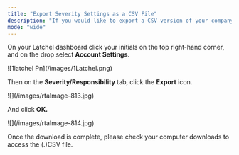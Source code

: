 ```yaml
---
title: "Export Severity Settings as a CSV File"
description: "If you would like to export a CSV version of your company's severity settings, you can do so with the following steps."
mode: "wide"
---
```


On your Latchel dashboard click your initials on the top right-hand corner, and on the drop select **Account Settings**.

<Frame>
  ![1latchel Pn](/images/1Latchel.png)
</Frame>

Then on the **Severity/Responsibility** tab, click the **Export** icon.

<Frame>
  ![](/images/rtaImage-813.jpg)
</Frame>

And click **OK.**

<Frame>
  ![](/images/rtaImage-814.jpg)
</Frame>

Once the download is complete, please check your computer downloads to access the (.)CSV file.